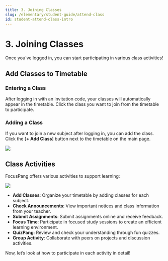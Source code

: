 ```yaml
---
title: 3. Joining Classes
slug: /elementary/student-guide/attend-class
id: student-attend-class-intro
---
```



# 3. Joining Classes

Once you’ve logged in, you can start participating in various class activities!

## Add Classes to Timetable

### Entering a Class

After logging in with an invitation code, your classes will automatically appear in the timetable.
Click the class you want to join from the timetable to participate.

### Adding a Class

If you want to join a new subject after logging in, you can add the class.
Click the [**+ Add Class**] button next to the timetable on the main page.

<Image src="/img/en/elementary/student/03-00.jpg" size="lg" />

## Class Activities

FocusPang offers various activities to support learning:

<Image src="/img/en/middlehigh/student/06-01.jpg" size="lg" />

- **Add Classes**: Organize your timetable by adding classes for each subject.
- **Check Announcements**: View important notices and class information from your teacher.
- **Submit Assignments**: Submit assignments online and receive feedback.
- **Focus Time**: Participate in focused study sessions to create an efficient learning environment.
- **QuizPang**: Review and check your understanding through fun quizzes.
- **Group Activity**: Collaborate with peers on projects and discussion activities.

Now, let’s look at how to participate in each activity in detail!
